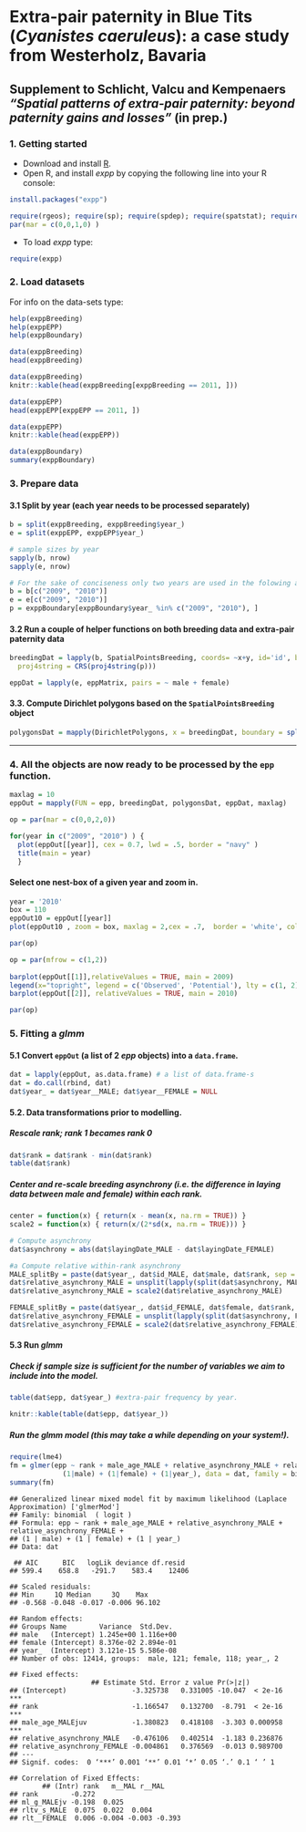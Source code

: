 <!--
%\VignetteEngine{knitr::knitr}
%\VignetteIndexEntry{Blue Tits Case study}
-->

Extra-pair paternity in Blue Tits (_Cyanistes caeruleus_): a case study from Westerholz, Bavaria 
========================================================================================================
Supplement to Schlicht, Valcu and Kempenaers _"Spatial patterns of extra-pair paternity: beyond paternity gains and losses"_ (in prep.)
-------------------------------------------------------------------------------------------------------------------------------------


### 1. Getting started
 * Download and install [R](http://cran.rstudio.com/).
 * Open R, and install _expp_ by copying the following line into your R console:  
```r
install.packages("expp")
```  
  
```r
require(rgeos); require(sp); require(spdep); require(spatstat); require(deldir)
par(mar = c(0,0,1,0) )
```
 * To load _expp_ type:   
```r
require(expp)
```

### 2. Load datasets
For info on the data-sets type: 
```r
help(exppBreeding)
help(exppEPP)
help(exppBoundary)
```

```r
data(exppBreeding)
head(exppBreeding)
```
```r
data(exppBreeding)
knitr::kable(head(exppBreeding[exppBreeding == 2011, ]))
```

```r
data(exppEPP)
head(exppEPP[exppEPP == 2011, ])
```
```r
data(exppEPP)
knitr::kable(head(exppEPP))
```

```r
data(exppBoundary)
summary(exppBoundary)
```

### 3. Prepare data

#### 3.1 Split by year (each year needs to be processed separately)

```r
b = split(exppBreeding, exppBreeding$year_)
e = split(exppEPP, exppEPP$year_) 

# sample sizes by year
sapply(b, nrow)
sapply(e, nrow)

# For the sake of conciseness only two years are used in the folowing analyses
b = b[c("2009", "2010")]
e = e[c("2009", "2010")]
p = exppBoundary[exppBoundary$year_ %in% c("2009", "2010"), ]

```

#### 3.2 Run a couple of helper functions on both breeding data and extra-pair paternity data 
```r
breedingDat = lapply(b, SpatialPointsBreeding, coords= ~x+y, id='id', breeding= ~male + female, 
  proj4string = CRS(proj4string(p)))

eppDat = lapply(e, eppMatrix, pairs = ~ male + female)


```

#### 3.3. Compute Dirichlet polygons based on the `SpatialPointsBreeding` object

```r
polygonsDat = mapply(DirichletPolygons, x = breedingDat, boundary = split(p, p$year_)) 
```  
********************************************************************************

### 4. All the objects are now ready to be processed by the `epp` function.
```r
maxlag = 10
eppOut = mapply(FUN = epp, breedingDat, polygonsDat, eppDat, maxlag)
```

```r
op = par(mar = c(0,0,2,0))

for(year in c("2009", "2010") ) { 
  plot(eppOut[[year]], cex = 0.7, lwd = .5, border = "navy" )
  title(main = year)
  }


```
#### Select one nest-box of a given year and zoom in.
```r
year = '2010'
box = 110
eppOut10 = eppOut[[year]]
plot(eppOut10 , zoom = box, maxlag = 2,cex = .7,  border = 'white', col = 'grey70', zoom.col = "bisque")

par(op)
```

```r
op = par(mfrow = c(1,2))
    
barplot(eppOut[[1]],relativeValues = TRUE, main = 2009) 
legend(x="topright", legend = c('Observed', 'Potential'), lty = c(1, 2),bty='n')
barplot(eppOut[[2]], relativeValues = TRUE, main = 2010)

par(op)
```

### 5. Fitting a _glmm_ 

#### 5.1 Convert `eppOut` (a list of 2 _epp_ objects) into a `data.frame`.
```r
dat = lapply(eppOut, as.data.frame) # a list of data.frame-s
dat = do.call(rbind, dat)
dat$year_ = dat$year__MALE; dat$year__FEMALE = NULL

```

#### 5.2. Data transformations prior to modelling.

##### Rescale rank; rank 1 becames rank 0
```r
dat$rank = dat$rank - min(dat$rank)
table(dat$rank)
```
##### Center and re-scale breeding asynchrony (i.e. the difference in laying data between male and female) within each rank.

```r
center = function(x) { return(x - mean(x, na.rm = TRUE)) }
scale2 = function(x) { return(x/(2*sd(x, na.rm = TRUE))) }

# Compute asynchrony
dat$asynchrony = abs(dat$layingDate_MALE - dat$layingDate_FEMALE)

#a Compute relative within-rank asynchrony
MALE_splitBy = paste(dat$year_, dat$id_MALE, dat$male, dat$rank, sep = "_")
dat$relative_asynchrony_MALE = unsplit(lapply(split(dat$asynchrony, MALE_splitBy), center), MALE_splitBy)
dat$relative_asynchrony_MALE = scale2(dat$relative_asynchrony_MALE)

FEMALE_splitBy = paste(dat$year_, dat$id_FEMALE, dat$female, dat$rank, sep = "_")
dat$relative_asynchrony_FEMALE = unsplit(lapply(split(dat$asynchrony, FEMALE_splitBy), center), FEMALE_splitBy)
dat$relative_asynchrony_FEMALE = scale2(dat$relative_asynchrony_FEMALE)
```

#### 5.3 Run _glmm_
##### Check if sample size is sufficient for the number of variables we aim to include into the model.
```r
table(dat$epp, dat$year_) #extra-pair frequency by year.
```
```r
knitr::kable(table(dat$epp, dat$year_))
```

##### Run the glmm model (this may take a while depending on your system!).
```r
require(lme4)
fm = glmer(epp ~ rank + male_age_MALE + relative_asynchrony_MALE + relative_asynchrony_FEMALE + 
             (1|male) + (1|female) + (1|year_), data = dat, family = binomial)
summary(fm)
```

```
## Generalized linear mixed model fit by maximum likelihood (Laplace Approximation) ['glmerMod']
## Family: binomial  ( logit )
## Formula: epp ~ rank + male_age_MALE + relative_asynchrony_MALE + relative_asynchrony_FEMALE +  
## (1 | male) + (1 | female) + (1 | year_)
## Data: dat

 ## AIC      BIC   logLik deviance df.resid 
## 599.4    658.8   -291.7    583.4    12406 

## Scaled residuals: 
## Min     1Q Median     3Q    Max 
## -0.568 -0.048 -0.017 -0.006 96.102 

## Random effects:
## Groups Name        Variance  Std.Dev. 
## male   (Intercept) 1.245e+00 1.116e+00
## female (Intercept) 8.376e-02 2.894e-01
## year_  (Intercept) 3.121e-15 5.586e-08
## Number of obs: 12414, groups:  male, 121; female, 118; year_, 2

## Fixed effects:
  					## Estimate Std. Error z value Pr(>|z|)    
## (Intercept)                -3.325738   0.331005 -10.047  < 2e-16 ***
## rank                       -1.166547   0.132700  -8.791  < 2e-16 ***
## male_age_MALEjuv           -1.380823   0.418108  -3.303 0.000958 ***
## relative_asynchrony_MALE   -0.476106   0.402514  -1.183 0.236876    
## relative_asynchrony_FEMALE -0.004861   0.376569  -0.013 0.989700    
## ---
## Signif. codes:  0 ‘***’ 0.001 ‘**’ 0.01 ‘*’ 0.05 ‘.’ 0.1 ‘ ’ 1

## Correlation of Fixed Effects:
		## (Intr) rank   m__MAL r__MAL
## rank        -0.272                     
## ml_g_MALEjv -0.198  0.025              
## rltv_s_MALE  0.075  0.022  0.004       
## rlt__FEMALE  0.006 -0.004 -0.003 -0.393

```





































